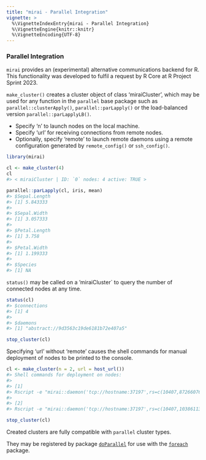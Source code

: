 ```yaml
---
title: "mirai - Parallel Integration"
vignette: >
  %\VignetteIndexEntry{mirai - Parallel Integration}
  %\VignetteEngine{knitr::knitr}
  %\VignetteEncoding{UTF-8}
---
```




### Parallel Integration

`mirai` provides an (experimental) alternative communications backend for R. This functionality was developed to fulfil a request by R Core at R Project Sprint 2023.

`make_cluster()` creates a cluster object of class 'miraiCluster', which may be used for any function in the `parallel` base package such as `parallel::clusterApply()`, `parallel::parLapply()` or the load-balanced version `parallel::parLapplyLB()`.

  + Specify 'n' to launch nodes on the local machine.
  + Specify 'url' for receiving connections from remote nodes.
  + Optionally, specify 'remote' to launch remote daemons using a remote configuration generated by `remote_config()` or `ssh_config()`.


```r
library(mirai)

cl <- make_cluster(4)
cl
#> < miraiCluster | ID: `0` nodes: 4 active: TRUE >

parallel::parLapply(cl, iris, mean)
#> $Sepal.Length
#> [1] 5.843333
#> 
#> $Sepal.Width
#> [1] 3.057333
#> 
#> $Petal.Length
#> [1] 3.758
#> 
#> $Petal.Width
#> [1] 1.199333
#> 
#> $Species
#> [1] NA
```

`status()` may be called on a 'miraiCluster` to query the number of connected nodes at any time.


```r
status(cl)
#> $connections
#> [1] 4
#> 
#> $daemons
#> [1] "abstract://9d3563c19de6181b72e407a5"

stop_cluster(cl)
```
Specifying 'url' without 'remote' causes the shell commands for manual deployment of nodes to be printed to the console.


```r
cl <- make_cluster(n = 2, url = host_url())
#> Shell commands for deployment on nodes:
#> 
#> [1]
#> Rscript -e "mirai::daemon('tcp://hostname:37197',rs=c(10407,872660769,-1764378002,1577836567,-906322580,354061181,-892072934))"
#> 
#> [2]
#> Rscript -e "mirai::daemon('tcp://hostname:37197',rs=c(10407,1038611314,2079194929,-852266189,494315566,1464442287,-73856997))"

stop_cluster(cl)
```

Created clusters are fully compatible with `parallel` cluster types.

They may be registered by package [`doParallel`](https://cran.r-project.org/package=doParallel) for use with the [`foreach`](https://cran.r-project.org/package=foreach) package.
